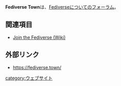 {{stub}}
'''Fediverse Town'''は、[[Fediverse]]についてのフォーラム。

==関連項目==
* [[Join the Fediverse (Wiki)]]

==外部リンク==
* https://fediverse.town/

{{DEFAULTSORT:fediversetown}}
[[category:ウェブサイト]]
